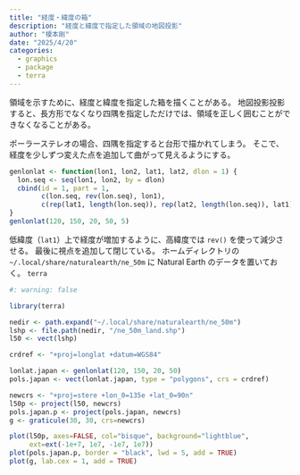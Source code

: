```yaml
---
title: "経度・緯度の箱"
description: "経度と緯度で指定した領域の地図投影"
author: "榎本剛"
date: "2025/4/20"
categories:
  - graphics
  - package
  - terra
---
```

領域を示すために、経度と緯度を指定した箱を描くことがある。
地図投影投影すると、長方形でなくなり四隅を指定しただけでは、領域を正しく囲むことができなくなることがある。

ポーラーステレオの場合、四隅を指定すると台形で描かれてしまう。
そこで、経度を少しずつ変えた点を追加して曲がって見えるようにする。

```r
genlonlat <- function(lon1, lon2, lat1, lat2, dlon = 1) {
  lon.seq <- seq(lon1, lon2, by = dlon)
  cbind(id = 1, part = 1,                                                         
        c(lon.seq, rev(lon.seq), lon1),
        c(rep(lat1, length(lon.seq)), rep(lat2, length(lon.seq)), lat1))
}
genlonlat(120, 150, 20, 50, 5)
```

低緯度（`lat1`）上で経度が増加するように、高緯度では `rev()` を使って減少させる。
最後に視点を追加して閉じている。
ホームディレクトリの`~/.local/share/naturalearth/ne_50m` に Natural Earth のデータを置いておく。
`terra`

```r
#: warning: false

library(terra)

nedir <- path.expand("~/.local/share/naturalearth/ne_50m")
lshp <- file.path(nedir, "/ne_50m_land.shp")
l50 <- vect(lshp)

crdref <- "+proj=longlat +datum=WGS84"

lonlat.japan <- genlonlat(120, 150, 20, 50)
pols.japan <- vect(lonlat.japan, type = "polygons", crs = crdref)

newcrs <- "+proj=stere +lon_0=135e +lat_0=90n"
l50p <- project(l50, newcrs)
pols.japan.p <- project(pols.japan, newcrs)
g <- graticule(30, 30, crs=newcrs)

plot(l50p, axes=FALSE, col="bisque", background="lightblue",
     ext=ext(-1e+7, 1e7, -1e7, 1e7))
plot(pols.japan.p, border = "black", lwd = 5, add = TRUE)
plot(g, lab.cex = 1, add = TRUE)
```